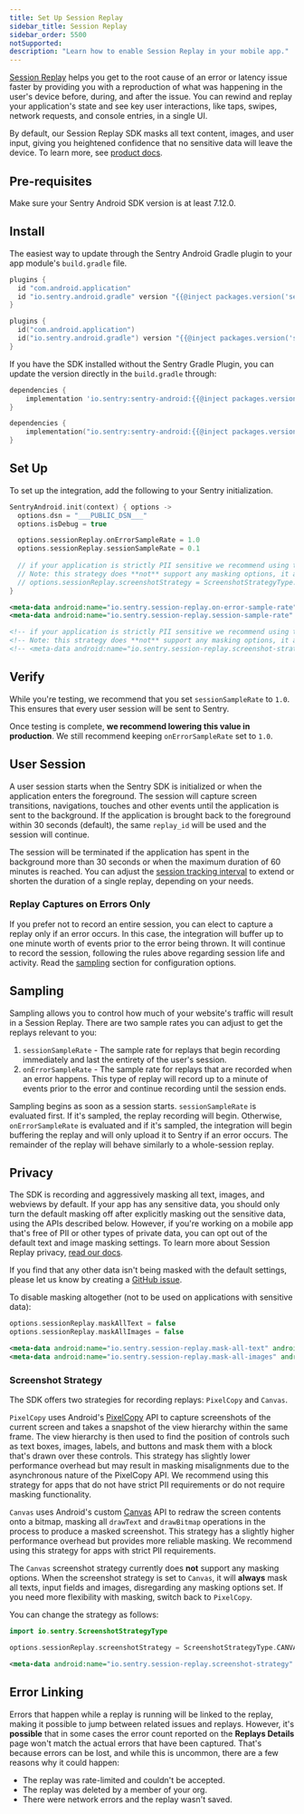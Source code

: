```yaml
---
title: Set Up Session Replay
sidebar_title: Session Replay
sidebar_order: 5500
notSupported:
description: "Learn how to enable Session Replay in your mobile app."
---
```


[Session Replay](/product/explore/session-replay/) helps you get to the root cause of an error or latency issue faster by providing you with a reproduction of what was happening in the user's device before, during, and after the issue. You can rewind and replay your application's state and see key user interactions, like taps, swipes, network requests, and console entries, in a single UI.

By default, our Session Replay SDK masks all text content, images, and user input, giving you heightened confidence that no sensitive data will leave the device. To learn more, see [product docs](/product/explore/session-replay/).

## Pre-requisites

Make sure your Sentry Android SDK version is at least 7.12.0.

## Install

The easiest way to update through the Sentry Android Gradle plugin to your app module's `build.gradle` file.

```groovy {filename:app/build.gradle}
plugins {
  id "com.android.application"
  id "io.sentry.android.gradle" version "{{@inject packages.version('sentry.java.android.gradle-plugin', '4.10.0') }}"
}
```

```kotlin {filename:app/build.gradle.kts}
plugins {
  id("com.android.application")
  id("io.sentry.android.gradle") version "{{@inject packages.version('sentry.java.android.gradle-plugin', '4.10.0') }}"
}
```

If you have the SDK installed without the Sentry Gradle Plugin, you can update the version directly in the `build.gradle` through:

```groovy {filename:app/build.gradle}
dependencies {
    implementation 'io.sentry:sentry-android:{{@inject packages.version('sentry.java.android', '7.12.0') }}'
}
```

```kotlin {filename:app/build.gradle.kts}
dependencies {
    implementation("io.sentry:sentry-android:{{@inject packages.version('sentry.java.android', '7.12.0') }}")
}
```

## Set Up

To set up the integration, add the following to your Sentry initialization.

```kotlin
SentryAndroid.init(context) { options ->
  options.dsn = "___PUBLIC_DSN___"
  options.isDebug = true

  options.sessionReplay.onErrorSampleRate = 1.0
  options.sessionReplay.sessionSampleRate = 0.1
  
  // if your application is strictly PII sensitive we recommend using the Canvas screenshot strategy
  // Note: this strategy does **not** support any masking options, it always masks text and images
  // options.sessionReplay.screenshotStrategy = ScreenshotStrategyType.CANVAS
}
```

```XML {filename:AndroidManifest.xml}
<meta-data android:name="io.sentry.session-replay.on-error-sample-rate" android:value="1.0" />
<meta-data android:name="io.sentry.session-replay.session-sample-rate" android:value="0.1" />

<!-- if your application is strictly PII sensitive we recommend using the Canvas screenshot strategy -->
<!-- Note: this strategy does **not** support any masking options, it always masks text and images -->
<!-- <meta-data android:name="io.sentry.session-replay.screenshot-strategy" android:value="canvas" /> -->
```

## Verify

While you're testing, we recommend that you set `sessionSampleRate` to `1.0`. This ensures that every user session will be sent to Sentry.

Once testing is complete, **we recommend lowering this value in production**. We still recommend keeping `onErrorSampleRate` set to `1.0`.

## User Session

A user session starts when the Sentry SDK is initialized or when the application enters the foreground. The session will capture screen transitions, navigations, touches and other events until the application is sent to the background. If the application is brought back to the foreground within 30 seconds (default), the same `replay_id` will be used and the session will continue.

The session will be terminated if the application has spent in the background more than 30 seconds or when the maximum duration of 60 minutes is reached. You can adjust the [session tracking interval](/platforms/android/configuration/releases/#sessions) to extend or shorten the duration of a single replay, depending on your needs.

### Replay Captures on Errors Only

If you prefer not to record an entire session, you can elect to capture a replay only if an error occurs. In this case, the integration will buffer up to one minute worth of events prior to the error being thrown. It will continue to record the session, following the rules above regarding session life and activity. Read the [sampling](#sampling) section for configuration options.

## Sampling

Sampling allows you to control how much of your website's traffic will result in a Session Replay. There are two sample rates you can adjust to get the replays relevant to you:

1. `sessionSampleRate` - The sample rate for
   replays that begin recording immediately and last the entirety of the user's session.
2. `onErrorSampleRate` - The sample rate for
   replays that are recorded when an error happens. This type of replay will record
   up to a minute of events prior to the error and continue recording until the session
   ends.

Sampling begins as soon as a session starts. `sessionSampleRate` is evaluated first. If it's sampled, the replay recording will begin. Otherwise, `onErrorSampleRate` is evaluated and if it's sampled, the integration will begin buffering the replay and will only upload it to Sentry if an error occurs. The remainder of the replay will behave similarly to a whole-session replay.

## Privacy

The SDK is recording and aggressively masking all text, images, and webviews by default. If your app has any sensitive data, you should only turn the default masking off after explicitly masking out the sensitive data, using the APIs described below.
However, if you're working on a mobile app that's free of PII or other types of private data, you can opt out of the default text and image masking settings. To learn more about Session Replay privacy, [read our docs](/platforms/android/session-replay/privacy/).

<Alert>

If you find that any other data isn't being masked with the default settings, please let us know by creating a [GitHub issue](https://github.com/getsentry/sentry-java/issues/new?assignees=&labels=Platform%3A+Android%2CType%3A+Bug&projects=&template=bug_report_android.yml).

</Alert>

To disable masking altogether (not to be used on applications with sensitive data):

```kotlin
options.sessionReplay.maskAllText = false
options.sessionReplay.maskAllImages = false
```

```XML {filename:AndroidManifest.xml}
<meta-data android:name="io.sentry.session-replay.mask-all-text" android:value="false" />
<meta-data android:name="io.sentry.session-replay.mask-all-images" android:value="false" />
```

### Screenshot Strategy

The SDK offers two strategies for recording replays: `PixelCopy` and `Canvas`.

`PixelCopy` uses Android's [PixelCopy](https://developer.android.com/reference/android/view/PixelCopy) API to capture screenshots of the current screen and takes a snapshot of the view hierarchy within the same frame. The view hierarchy is then used to find the position of controls such as text boxes, images, labels, and buttons and mask them with a block that's drawn over these controls. This strategy has slightly lower performance overhead but may result in masking misalignments due to the asynchronous nature of the PixelCopy API. We recommend using this strategy for apps that do not have strict PII requirements or do not require masking functionality.

`Canvas` uses Android's custom [Canvas](https://developer.android.com/reference/android/graphics/Canvas) API to redraw the screen contents onto a bitmap, masking all `drawText` and `drawBitmap` operations in the process to produce a masked screenshot. This strategy has a slightly higher performance overhead but provides more reliable masking. We recommend using this strategy for apps with strict PII requirements.

<Alert level="warning">

The `Canvas` screenshot strategy currently does **not** support any masking options. When the screenshot strategy is set to `Canvas`, it will **always** mask all texts, input fields and images, disregarding any masking options set. If you need more flexibility with masking, switch back to `PixelCopy`.

</Alert>

You can change the strategy as follows:

```kotlin
import io.sentry.ScreenshotStrategyType

options.sessionReplay.screenshotStrategy = ScreenshotStrategyType.CANVAS // or ScreenshotStrategyType.PIXEL_COPY (default)
```

```XML {filename:AndroidManifest.xml}
<meta-data android:name="io.sentry.session-replay.screenshot-strategy" android:value="canvas|pixelCopy" />
```

## Error Linking

Errors that happen while a replay is running will be linked to the replay, making it possible to jump between related issues and replays. However, it's **possible** that in some cases the error count reported on the **Replays Details** page won't match the actual errors that have been captured. That's because errors can be lost, and while this is uncommon, there are a few reasons why it could happen:

- The replay was rate-limited and couldn't be accepted.
- The replay was deleted by a member of your org.
- There were network errors and the replay wasn't saved.
